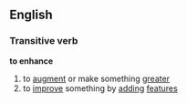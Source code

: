 ==English==
===Transitive verb===
'''to enhance'''
# to [[augment]] or make something [[greater]]
# to [[improve]] something by [[adding]] [[feature]]s